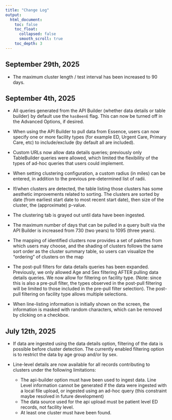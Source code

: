 ```yaml
---
title: "Change Log"
output:
  html_document:
    toc: false
    toc_float:
      collapsed: false
      smooth_scroll: true
    toc_depth: 3
---
```


## September 29th, 2025

-   The maximum cluster length / test interval has been increased to 90 days.


## September 4th, 2025

-   All queries generated from the API Builder (whether data details or table builder) by default use the `hasBeenE` flag. This can now be turned off in the Advanced Options, if desired.

-   When using the API Builder to pull data from Essence, users can now specify one or more facility types (for example ED, Urgent Care, Primary Care, etc) to include/exclude (by default all are included).

-   Custom URLs now allow data details queries; previously only TableBuilder queries were allowed, which limited the flexibility of the types of ad-hoc queries that users could implement.

-   When setting clustering configuration, a custom radius (in miles) can be entered, in addition to the previous pre-determined list of radii.

-   If/when clusters are detected, the table listing those clusters has some aesthetic improvements related to sorting. The clusters are sorted by date (from earliest start date to most recent start date), then size of the cluster, the (approximate) p-value.

-   The clustering tab is grayed out until data have been ingested.

-   The maximum number of days that can be pulled in a query built via the API Builder is increased from 730 (two years) to 1095 (three years).

-   The mapping of identified clusters now provides a set of palettes from which users may choose, and the shading of clusters follows the same sort order as the cluster summary table, so users can visualize the "ordering" of clusters on the map

-   The post-pull filters for data details queries has been expanded. Previously, we only allowed Age and Sex filtering AFTER pulling data details queries. We now allow for filtering on facility type. (Note: since this is also a pre-pull filter, the types observed in the post-pull filtering will be limited to those included in the pre-pull filter selection). The post-pull filtering on facility type allows multiple selections.

-   When line-listing information is initially shown on the screen, the information is masked with random characters, which can be removed by clicking on a checkbox.

## July 12th, 2025

-   If data are ingested using the data details option, filtering of the data is possible before cluster detection. The currently enabled filtering option is to restrict the data by age group and/or by sex.

-   Line-level details are now available for all records contributing to clusters under the following limitations:
    -   The api-builder option must have been used to ingest data. Line Level information cannot be generated if the data were ingested with a local file upload, or ingested using an ad-hoc query (this constraint maybe resolved in future development)
    -   The data source used for the api upload must be patient level ED records, not facility level.
    -   At least one cluster must have been found.
